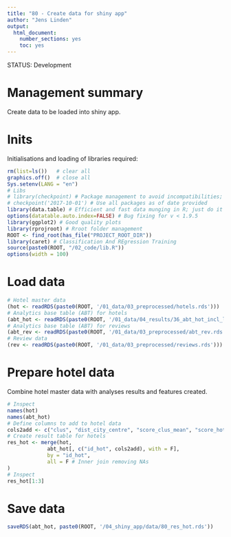 ```yaml
---
title: "80 - Create data for shiny app"
author: "Jens Linden"
output:
  html_document:
    number_sections: yes
    toc: yes
---
```


STATUS: Development

# Management summary
Create data to be loaded into shiny app.

# Inits
Initialisations and loading of libraries required:
```r
rm(list=ls())   # clear all
graphics.off()  # close all
Sys.setenv(LANG = "en")
# Libs
# library(checkpoint) # Package management to avoid incompatibilities; not required when dockerized
# checkpoint('2017-10-01') # Use all packages as of date provided
library(data.table) # Efficient and fast data munging in R; just do it
options(datatable.auto.index=FALSE) # Bug fixing for v < 1.9.5
library(ggplot2) # Good quality plots
library(rprojroot) # Rroot folder management
ROOT <- find_root(has_file("PROJECT_ROOT_DIR"))
library(caret) # Classification And REgression Training
source(paste0(ROOT, "/02_code/lib.R"))
options(width = 100)
```

# Load data
```r
# Hotel master data
(hot <- readRDS(paste0(ROOT, '/01_data/03_preprocessed/hotels.rds')))
# Analytics base table (ABT) for hotels
(abt_hot <- readRDS(paste0(ROOT, '/01_data/04_results/36_abt_hot_incl_leaders_laggers.rds')))
# Analytics base table (ABT) for reviews
(abt_rev <- readRDS(paste0(ROOT, '/01_data/03_preprocessed/abt_rev.rds')))
# Review data
(rev <- readRDS(paste0(ROOT, '/01_data/03_preprocessed/reviews.rds')))
```

# Prepare hotel data
Combine hotel master data with analyses results and features created.
```r
# Inspect
names(hot)
names(abt_hot)
# Define columns to add to hotel data
cols2add <- c("clus", "dist_city_centre", "score_clus_mean", "score_hot_mean", "score_q25", "score_q75", "lead_lag")
# Create result table for hotels
res_hot <- merge(hot,
             abt_hot[, c("id_hot", cols2add), with = F],
             by = "id_hot",
             all = F # Inner join removing NAs
)
# Inspect
res_hot[1:3]
```

# Save data
```r
saveRDS(abt_hot, paste0(ROOT, '/04_shiny_app/data/80_res_hot.rds'))
```

```r

```

